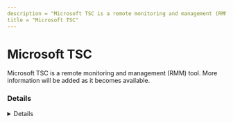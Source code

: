 ```yaml
---
description = "Microsoft TSC is a remote monitoring and management (RMM) tool. More information will be added as it becomes available."
title = "Microsoft TSC"
---
```




# Microsoft TSC

Microsoft TSC is a remote monitoring and management (RMM) tool. More information will be added as it becomes available.

### Details
<Details author={""}
         category={""}
         created={""}
         website={""}
         lastModified={"2/8/2024"}
         privileges={""}
         free={ "" }
         verification={""}
/>

#### Installation Paths
<Card code={ ["termsrv.exe"] }/>





### Forensic Artifacts








### Detections
- Detects potential processes activity of Microsoft TSC RMM tool
  - [Sigma Rule](https://github.com/magicsword-io/LOLRMM/blob/main/detections/sigma/microsoft_tsc_processes_sigma.yml)

### References
- [https://learn.microsoft.com/en-us/troubleshoot/windows-server/remote/terminal-server-startup-connection-application](https://learn.microsoft.com/en-us/troubleshoot/windows-server/remote/terminal-server-startup-connection-application)

